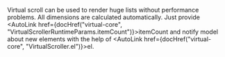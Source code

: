 
Virtual scroll can be used to render huge lists without performance problems.
All dimensions are calculated automatically.
Just provide <AutoLink href={docHref("virtual-core", "VirtualScrollerRuntimeParams.itemCount")}>itemCount</AutoLink>
and notify model about new elements with the help of <AutoLink href={docHref("virtual-core", "VirtualScroller.el")}>el</AutoLink>.
